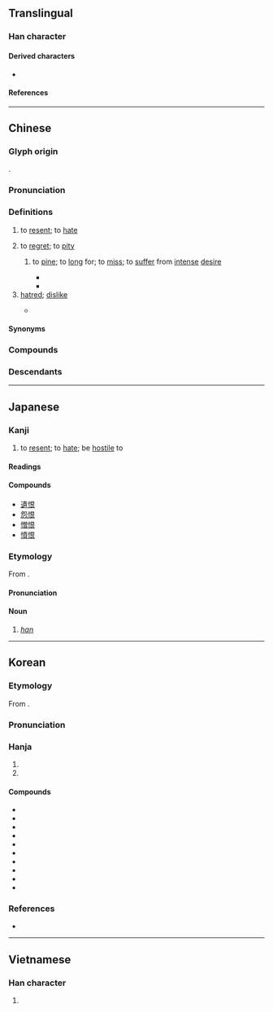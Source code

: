 {{character info}}
==Translingual==
{{stroke order|strokes=9}}

===Han character===
{{Han char|rn=61|rad=心|as=06|sn=9|four=97032|canj=PAV|ids=⿰忄艮}}

====Derived characters====
* {{l|mul|[[𭉆]], [[𭦼]], [[𥈥]], [[𪬲]], [[𭏂]], [[𢝧]]}}

====References====
{{Han ref|kx=0385.090|dkj=10588|dj=0716.050|hdz=42299.030|uh=6068}}

----

==Chinese==
{{zh-forms}}

===Glyph origin===
{{Han etym}}
{{Han compound|心|alt1=忄|艮|t1=heart; thought; emotion|ls=psc|c1=s|c2=p}}.

===Pronunciation===
{{zh-pron
|m=hèn
|m-s=
|c=han6
|c-t=
|g=
|h=pfs=hen
|j=
|mb=hāing
|md=hâung
|mn=hūn/twvk:hīn
|mn-t=heng6
|w=3hhen
|x=
|mc=y
|oc=y
|ma=y
|cat=v,n
}}

===Definitions===
{{zh-hanzi}}

# to [[resent]]; to [[hate]]
#: {{zh-x|可恨|abominable}}
#: {{zh-x|我 恨 死 你 了！|I hate you to death!}}
# to [[regret]]; to [[pity]]
#: {{zh-x|恨不得|to wish that one could ("'''to regret''' that one may not")}}
#: {{zh-x|恨鐵不成鋼|'''to pity''' someone's lack of improvement}}
## {{lb|zh|chiefly|literary}} to [[pine]]; to [[long]] for; to [[miss]]; to [[suffer]] from [[intense]] [[desire]]
##* {{zh-x|輟 耕 之 壟 上，悵恨 久之，曰：「苟 富貴，無 相{xiāng}-忘。」|Taking a break from the work, he went up a raised slope by the fields. Full of care and '''discontent''' with himself for quite a while, he burst out, "Lest we forget one another when greatness is achieved!"|ref=Shiji}}
##* {{zh-x|解釋 春風 無限 恨|Vanquished are the endless '''longings of love'''|CL|ref={{circa2|the early 740s|short=yes}}, {{w|Li Bai}} ({{w2|zh|李白}}), ''Qing Ping Diao'' ({{lang|zh|《[[s:zh:清平調|清平調]]》}}). English translation by Shigeyoshi Obata ({{lang|ja|小畑薫良}}), 1922.}}
# [[hatred]]; [[dislike]]
#: {{zh-x|抱恨|to be bitterly regretful}}
#: {{zh-x|懷恨在心|to harbour hatred; to entertain hateful thoughts}}
#* {{zh-x|世上 決 沒有 無緣無故 的 愛，也 沒有 無緣無故 的 恨。|There is absolutely no such thing in the world as love or hatred with out reason or cause.|ref=MaoYanan}}

====Synonyms====
{{zh-dial}}

===Compounds===
{{zh-der|飲恨|仇恨|憎恨|可恨|恨怒|恨絕|愁江恨海|恨不得|吞恨|報讎雪恨|忌恨|千愁萬恨|寒門飲恨|恨之切骨|嫉恨|慚恨|愧恨|愛恨交織|千仇萬恨|惱恨|悵恨|恨事|悔恨|恨賦|恨苦修行|恨苦|恨相見晚|恨相知晚|恨海|恨入骨髓|恨入心髓|恨之入骨|恚恨|恨人|忿恨|客恨|心頭之恨|中懷怨恨|怨恨|恨恨|慨恨|怪恨|含恨|不恨|今愁古恨|報恨|報仇雪恨|憤恨|憾恨|挾恨|新恨|抱恨終天|相見恨晚|歎恨|憤恨不平|懷恨|相知恨晚|相逢恨晚|發恨|痛恨|洩恨|深仇大恨|新愁舊恨|相得恨晚|抱恨|銜恨|離恨|記恨|銜恨蒙枉|舊恨新愁|終天抱恨|終天之恨|飲恨吞聲|遺恨|飲恨而終|齎恨|長恨歌|解恨|舊愁新恨|蓄恨|離恨天|雪恨|長恨傳|銜悲茹恨|舊恨|遺恨千古|恨鐵不成鋼}}

===Descendants===
{{CJKV||こん|한|hận}}

{{zh-cat|Elementary|Emotions}}

----

==Japanese==

===Kanji===
{{ja-kanji|grade=c|rs=心06}}

# to [[resent]]; to [[hate]]; be [[hostile]] to

====Readings====
{{ja-readings
|goon=ごん
|kanon=こん
|kun=うら-む, うら-めし.い
}}

====Compounds====
* [[遺恨]]
* [[怨恨]]
* [[憎恨]]
* [[憤恨]]

===Etymology===
{{ja-kanjitab|はん|yomi=i}}
From {{bor|ja|ko|한(恨)}}.

====Pronunciation====
{{ja-pron|ハン|acc=1}}

====Noun====
{{ja-noun|ハン}}

# ''[[han]]'' {{gloss|resentment as a part of the Korean cultural identity}}

----

==Korean==

===Etymology===
From {{der|ko|ltc|sort=한|-}} {{ltc-l|恨}}.
{{hanja-ety
|dk={{okm-inline|ᅘᅳᆫ〮|hhún}}
|m3={{okm-inline|ᄒᆞᆫ|hon}}
|m3h={{okm-inline|[[애ᄃᆞ다|애ᄃᆞᆯ]]|aytol}}
}}

===Pronunciation===
{{ko-hanja-pron|한|l=y}}

===Hanja===
{{ko-hanja-search}}
{{ko-hanja|한탄하다|한탄할|한}}

# {{hanja form of|한|[[deep-seated]] [[resentment]]|noun}}
# {{hanja form of|한|to [[resent]]; to [[hate]]|affix}}

====Compounds====
{{der-top|Compounds}}
* {{ko-l|한탄|恨歎}}
* {{ko-l|여한|餘恨}}
* {{ko-l|우한|憂恨}}
* {{ko-l|원한|怨恨}}
* {{ko-l|통한|痛恨}}
* {{ko-l|회한|悔恨}}
* {{ko-l|각골분한|刻骨憤恨}}
* {{ko-l|다정다한|多情多恨}}
* {{ko-l|망국지한|亡國之恨}}
* {{ko-l|철천지한|徹天之恨}}
{{der-bottom}}

===References===
* {{R:hanjadoc|3410}}

----

==Vietnamese==

===Han character===
{{vi-readings|reading=hận, giận, hằn, hờn|rs=心06}}

# {{rfdef|vi|sort=心06}}